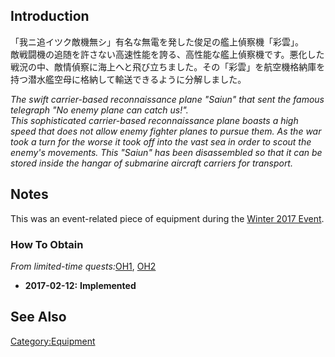{{EquipmentInfo|209}}

==Introduction==
「我ニ追イツク敵機無シ」有名な無電を発した俊足の艦上偵察機「彩雲」。<br>
敵戦闘機の追随を許さない高速性能を誇る、高性能な艦上偵察機です。悪化した戦況の中、敵情偵察に海上へと飛び立ちました。その「彩雲」を航空機格納庫を持つ潜水艦空母に格納して輸送できるように分解しました。

''The swift carrier-based reconnaissance plane "Saiun" that sent the famous telegraph "No enemy plane can catch us!".''<br>
''This sophisticated carrier-based reconnaissance plane boasts a high speed that does not allow enemy fighter planes to pursue them. As the war took a turn for the worse it took off into the vast sea in order to scout the enemy's movements. This "Saiun" has been disassembled so that it can be stored inside the hangar of submarine aircraft carriers for transport.''

==Notes==
This was an event-related piece of equipment during the [[Winter 2017 Event]].

<div class="mw-collapsible"><h3>How To Obtain</h3>
<div class="mw-collapsible-content">
''From limited-time quests: ''[[Quests/Seasonal#OH1|OH1]], [[Quests/Seasonal#OH2|OH2]]

</div></div>


<div class="mw-collapsible><h3>Updates History</h3>
<div class="mw-collapsible-content>
* '''2017-02-12:''' '''Implemented'''
</div></div>

==See Also==
{{Equipmentlist}}
[[Category:Equipment]]